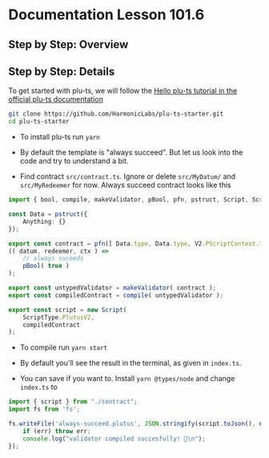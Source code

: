# Documentation Lesson 101.6

## Step by Step: Overview

## Step by Step: Details
To get started with plu-ts, we will follow the [Hello plu-ts tutorial in the official plu-ts documentation](https://pluts.harmoniclabs.tech/docs/examples/Hello%20World)

```bash
git clone https://github.com/HarmonicLabs/plu-ts-starter.git
cd plu-ts-starter
```
- To install plu-ts run `yarn`

- By default the template is "always succeed". But let us look into the code and try to understand a bit.

- Find contract `src/contract.ts`. Ignore or delete `src/MyDatum/` and `src/MyRedeemer` for now. Always succeed contract looks like this
```ts
import { bool, compile, makeValidator, pBool, pfn, pstruct, Script, ScriptType, V2 } from "@harmoniclabs/plu-ts";

const Data = pstruct({
    Anything: {}
});

export const contract = pfn([ Data.type, Data.type, V2.PScriptContext.type ],  bool)
(( datum, redeemer, ctx ) =>
    // always suceeds
    pBool( true )
);

export const untypedValidator = makeValidator( contract );
export const compiledContract = compile( untypedValidator );

export const script = new Script(
    ScriptType.PlutusV2,
    compiledContract
);
```

- To compile run `yarn start`

- By default you'll see the result in the terminal, as given in `index.ts`.

- You can save if you want to. Install `yarn @types/node` and change `index.ts` to
```ts
import { script } from "./contract";
import fs from 'fs';

fs.writeFile('always-succeed.plutus', JSON.stringify(script.toJson(), undefined, 2), (err: any) => {
    if (err) throw err;
    console.log("validator compiled succesfully! 🎉\n");
});
```



